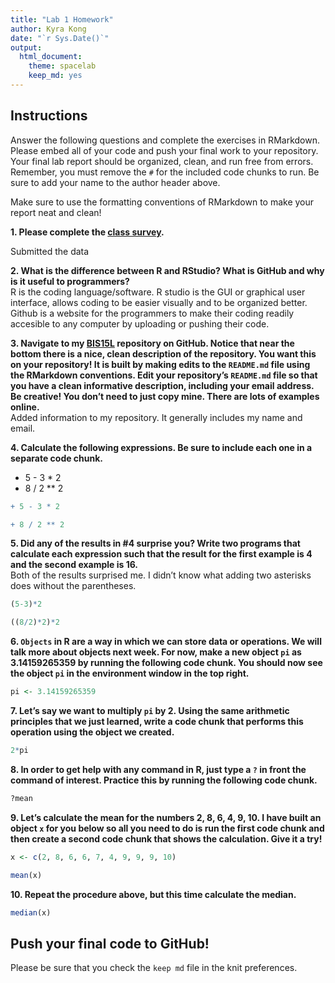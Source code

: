 ```yaml
---
title: "Lab 1 Homework"
author: Kyra Kong
date: "`r Sys.Date()`"
output:
  html_document: 
    theme: spacelab
    keep_md: yes
---
```


## Instructions
Answer the following questions and complete the exercises in RMarkdown. Please embed all of your code and push your final work to your repository. Your final lab report should be organized, clean, and run free from errors. Remember, you must remove the `#` for the included code chunks to run. Be sure to add your name to the author header above.  

Make sure to use the formatting conventions of RMarkdown to make your report neat and clean!  

**1. Please complete the [class survey](https://forms.gle/8t9FZSBjgvFjzr4MA).**  

Submitted the data

**2. What is the difference between R and RStudio? What is GitHub and why is it useful to programmers?**  
R is the coding language/software.
R studio is the GUI or graphical user interface, allows coding to be easier visually and to be organized better.
Github is a website for the programmers to make their coding readily accesible to any computer by uploading or pushing their code.

**3. Navigate to my [BIS15L](https://github.com/jmledford3115/BIS15LW2022_jledford) repository on GitHub. Notice that near the bottom there is a nice, clean description of the repository. You want this on your repository! It is built by making edits to the `README.md` file using the RMarkdown conventions. Edit your repository's `README.md` file so that you have a clean informative description, including your email address. Be creative! You don't need to just copy mine. There are lots of examples online.**  
Added information to my repository. It generally includes my name and email.

**4. Calculate the following expressions. Be sure to include each one in a separate code chunk.**  


  + 5 - 3 * 2  
  + 8 / 2 ** 2  
  
```r
+ 5 - 3 * 2 
```
  
```r
+ 8 / 2 ** 2 
```
  
  
**5. Did any of the results in #4 surprise you? Write two programs that calculate each expression such that the result for the first example is 4 and the second example is 16.**   
Both of the results surprised me. I didn't know what adding two asterisks does without the parentheses.
```r
(5-3)*2
```
```r
((8/2)*2)*2
```


**6. `Objects` in R are a way in which we can store data or operations. We will talk more about objects next week. For now, make a new object `pi` as 3.14159265359 by running the following code chunk. You should now see the object `pi` in the environment window in the top right.**  
```r
pi <- 3.14159265359
```

**7. Let's say we want to multiply `pi` by 2. Using the same arithmetic principles that we just learned, write a code chunk that performs this operation using the object we created.**  
```r
2*pi
```


**8. In order to get help with any command in R, just type a `?` in front the command of interest. Practice this by running the following code chunk.**  
```r
?mean
```

**9. Let's calculate the mean for the numbers 2, 8, 6, 4, 9, 10. I have built an object `x` for you below so all you need to do is run the first code chunk and then create a second code chunk that shows the calculation. Give it a try!**  
```r
x <- c(2, 8, 6, 6, 7, 4, 9, 9, 9, 10)
```

```r
mean(x)
```


**10. Repeat the procedure above, but this time calculate the median.**  
```r
median(x)
```


## Push your final code to GitHub!
Please be sure that you check the `keep md` file in the knit preferences.  